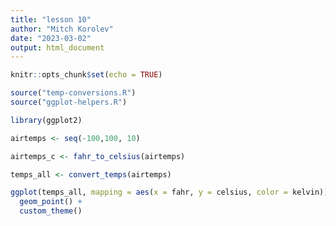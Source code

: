 ```yaml
---
title: "lesson 10"
author: "Mitch Korolev"
date: "2023-03-02"
output: html_document
---
```


```r
knitr::opts_chunk$set(echo = TRUE)
```


```r
source("temp-conversions.R")
source("ggplot-helpers.R")

library(ggplot2)
```


```r
airtemps <- seq(-100,100, 10)

airtemps_c <- fahr_to_celsius(airtemps)
```

```r
temps_all <- convert_temps(airtemps)
```


```r
ggplot(temps_all, mapping = aes(x = fahr, y = celsius, color = kelvin)) +
  geom_point() +
  custom_theme()
```

